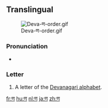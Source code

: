 {{also|प}}
==Translingual==
[[File:Deva-ण-order.gif|thumb]]

===Pronunciation===
* {{IPA|/ɳə/|lang=mul}} {{i|may vary by language}}

===Letter===
{{mul-deva|ṇa}}

# A letter of the [[Devanagari alphabet]].

[[fr:ण]]
[[hu:ण]]
[[nl:ण]]
[[ja:ण]]
[[zh:ण]]